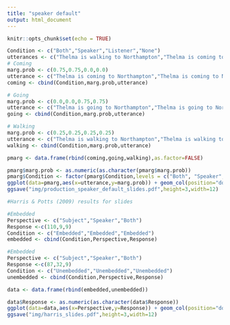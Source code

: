 ```yaml
---
title: "speaker default"
output: html_document
---
```


```r
knitr::opts_chunk$set(echo = TRUE)
```

```r
Condition <- c("Both","Speaker","Listener","None")
utterances <- c("Thelma is walking to Northampton","Thelma is coming to Northampton","Thelma is going to Northampton")
# Coming
marg.prob <- c(0.75,0.75,0.0,0.0)
utterance <- c("Thelma is coming to Northampton","Thelma is coming to Northampton","Thelma is coming to Northampton","Thelma is coming to Northampton")
coming <- cbind(Condition,marg.prob,utterance)

# Going
marg.prob <- c(0.0,0.0,0.75,0.75)
utterance <- c("Thelma is going to Northampton","Thelma is going to Northampton","Thelma is going to Northampton","Thelma is going to Northampton")
going <- cbind(Condition,marg.prob,utterance)

# Walking
marg.prob <- c(0.25,0.25,0.25,0.25)
utterance <- c("Thelma is walking to Northampton","Thelma is walking to Northampton","Thelma is walking to Northampton","Thelma is walking to Northampton")
walking <- cbind(Condition,marg.prob,utterance)

pmarg <- data.frame(rbind(coming,going,walking),as.factor=FALSE)
```

```r
pmarg$marg.prob <- as.numeric(as.character(pmarg$marg.prob))
pmarg$Condition <- factor(pmarg$Condition,levels = c("Both", "Speaker", "Listener", "None"))
ggplot(data=pmarg,aes(x=utterance,y=marg.prob)) + geom_col(position="dodge") + facet_wrap(~Condition, nrow = 1) + ylim(0,1) + ylab("Marginal probability: p(u|w)") + scale_x_discrete(name ="Utterance", labels=c("Thelma is coming to Northampton" = "Come", "Thelma is going to Northampton" = "Go", "Thelma is walking to Northampton" = "Walk")) + theme(legend.position="none",text=element_text(size=17))
ggsave("img/production_speaker_default_slides.pdf",height=3,width=12)
```

```r
#Harris & Potts (2009) results for slides

#Embedded
Perspective <- c("Subject","Speaker","Both")
Response <-c(110,9,9)
Condition <- c("Embedded","Embedded","Embedded")
embedded <- cbind(Condition,Perspective,Response)

#Embedded
Perspective <- c("Subject","Speaker","Both")
Response <-c(87,32,9)
Condition <- c("Unembedded","Unembedded","Unembedded")
unembedded <- cbind(Condition,Perspective,Response)

data <- data.frame(rbind(embedded,unembedded))
```

```r
data$Response <- as.numeric(as.character(data$Response))
ggplot(data=data,aes(x=Perspective,y=Response)) + geom_col(position="dodge") + facet_wrap(~Condition, nrow = 1) + ylab("Responses") + scale_x_discrete(name ="Perspective", labels=c("Thelma is coming to Northampton" = "Come", "Thelma is going to Northampton" = "Go", "Thelma is walking to Northampton" = "Walk")) + theme(legend.position="none",text=element_text(size=17))
ggsave("img/harris_slides.pdf",height=3,width=12)
```